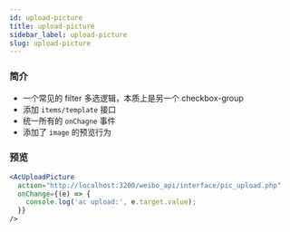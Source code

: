 ```yaml
---
id: upload-picture
title: upload-picture
sidebar_label: upload-picture
slug: upload-picture
---
```


### 简介
- 一个常见的 filter 多选逻辑，本质上是另一个 checkbox-group
- 添加 `items/template` 接口
- 统一所有的 `onChagne` 事件
- 添加了 `image` 的预览行为

### 预览
```jsx live
<AcUploadPicture
  action="http://localhost:3200/weibo_api/interface/pic_upload.php"
  onChange={(e) => {
    console.log('ac upload:', e.target.value);
  }}
/>
```